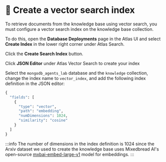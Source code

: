# 👐 Create a vector search index

To retrieve documents from the knowledge base using vector search, you must configure a vector search index on the knowledge base collection.

To do this, open the **Database Deployments** page in the Atlas UI and select **Create Index** in the lower right corner under Atlas Search.

<Screenshot url="https://cloud.mongodb.com" src="img/screenshots/60-agent-tools/1-create-index.png" alt="Select create index" />

Click the **Create Search Index** button.

<Screenshot url="https://cloud.mongodb.com" src="img/screenshots/60-agent-tools/2-create-search-index.png" alt="Create search index" />

Click **JSON Editor** under Atlas Vector Search to create your index

<Screenshot url="https://cloud.mongodb.com" src="img/screenshots/60-agent-tools/3-json-editor.png" alt="The 'Create Index' page with the 'JSON Editor' tab highlighted" />


Select the `mongodb_agents_lab` database and the `knowledge` collection, change the index name to `vector_index`, and add the following index definition in the JSON editor:

```python
{
  "fields": [
    {
      "type": "vector",
      "path": "embedding",
      "numDimensions": 1024,
      "similarity": "cosine"
    }
  ]
}
```

:::info
The number of dimensions in the index definition is 1024 since the Arxiv dataset we used to create the knowledge base uses Mixedbread AI's open-source [mxbai-embed-large-v1](https://huggingface.co/mixedbread-ai/mxbai-embed-large-v1) model for embeddings.
:::